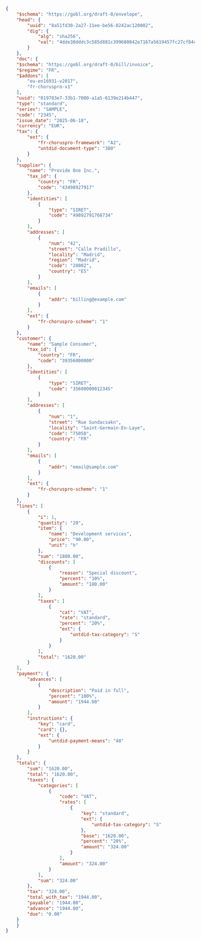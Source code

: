 ```json Chorus Pro B2G Invoice expandable
{
	"$schema": "https://gobl.org/draft-0/envelope",
	"head": {
		"uuid": "8a51fd30-2a27-11ee-be56-0242ac120002",
		"dig": {
			"alg": "sha256",
			"val": "4dde30dddc3c585d881c399680842e7167a5619457fc27cf84ca48c22b41af45"
		}
	},
	"doc": {
    "$schema": "https://gobl.org/draft-0/bill/invoice",
    "$regime": "FR",
    "$addons": [
        "eu-en16931-v2017",
        "fr-choruspro-v1"
    ],
    "uuid": "019783e7-33b1-7000-a1a5-6139e214b447",
    "type": "standard",
    "series": "SAMPLE",
    "code": "2345",
    "issue_date": "2025-06-18",
    "currency": "EUR",
    "tax": {
        "ext": {
            "fr-choruspro-framework": "A2",
            "untdid-document-type": "380"
        }
    },
    "supplier": {
        "name": "Provide One Inc.",
        "tax_id": {
            "country": "FR",
            "code": "43498927917"
        },
        "identities": [
            {
                "type": "SIRET",
                "code": "49892791768734"
            }
        ],
        "addresses": [
            {
                "num": "42",
                "street": "Calle Pradillo",
                "locality": "Madrid",
                "region": "Madrid",
                "code": "28002",
                "country": "ES"
            }
        ],
        "emails": [
            {
                "addr": "billing@example.com"
            }
        ],
        "ext": {
            "fr-choruspro-scheme": "1"
        }
    },
    "customer": {
        "name": "Sample Consumer",
        "tax_id": {
            "country": "FR",
            "code": "39356000000"
        },
        "identities": [
            {
                "type": "SIRET",
                "code": "35600000012345"
            }
        ],
        "addresses": [
            {
                "num": "1",
                "street": "Rue Sundacsakn",
                "locality": "Saint-Germain-En-Laye",
                "code": "75050",
                "country": "FR"
            }
        ],
        "emails": [
            {
                "addr": "email@sample.com"
            }
        ],
        "ext": {
            "fr-choruspro-scheme": "1"
        }
    },
    "lines": [
        {
            "i": 1,
            "quantity": "20",
            "item": {
                "name": "Development services",
                "price": "90.00",
                "unit": "h"
            },
            "sum": "1800.00",
            "discounts": [
                {
                    "reason": "Special discount",
                    "percent": "10%",
                    "amount": "180.00"
                }
            ],
            "taxes": [
                {
                    "cat": "VAT",
                    "rate": "standard",
                    "percent": "20%",
                    "ext": {
                        "untdid-tax-category": "S"
                    }
                }
            ],
            "total": "1620.00"
        }
    ],
    "payment": {
        "advances": [
            {
                "description": "Paid in full",
                "percent": "100%",
                "amount": "1944.00"
            }
        ],
        "instructions": {
            "key": "card",
            "card": {},
            "ext": {
                "untdid-payment-means": "48"
            }
        }
    },
    "totals": {
        "sum": "1620.00",
        "total": "1620.00",
        "taxes": {
            "categories": [
                {
                    "code": "VAT",
                    "rates": [
                        {
                            "key": "standard",
                            "ext": {
                                "untdid-tax-category": "S"
                            },
                            "base": "1620.00",
                            "percent": "20%",
                            "amount": "324.00"
                        }
                    ],
                    "amount": "324.00"
                }
            ],
            "sum": "324.00"
        },
        "tax": "324.00",
        "total_with_tax": "1944.00",
        "payable": "1944.00",
        "advance": "1944.00",
        "due": "0.00"
    }
	}
}
